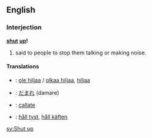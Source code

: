 ==English==
===Interjection===
'''[[shut]] [[up]]!'''

# said to people to stop them talking or making noise.

====Translations====
*{{msg:fi}}: [[ole hiljaa]] / [[olkaa hiljaa]], [[hiljaa]]
*{{msg:ja}}: [[だまれ]] (damare)
*{{msg:es}}: [[callate]]
*{{msg:sv}}: [[håll tyst]], [[håll käften]]

[[sv:Shut up]]
